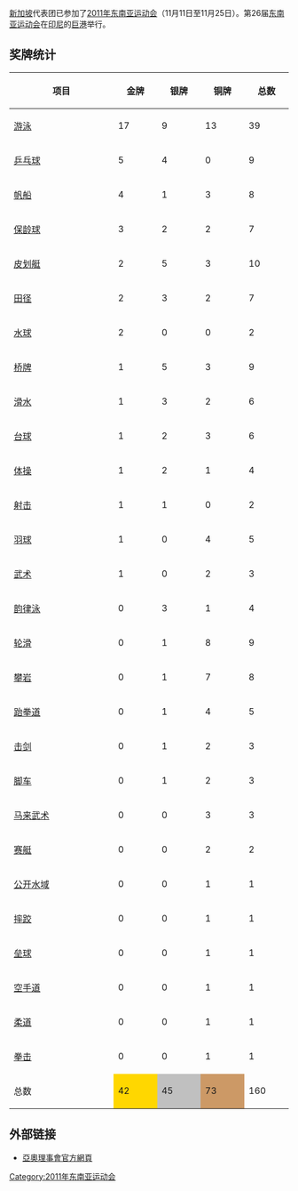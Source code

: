{{Infobox Country Southeast Asian Games
|NOC=SGP
|games=2011年
|competitors=417
|sports=33
|officials=206
|flagbearer=
|gold=42
|silver=45
|bronze=73
|total=160
|rank=5
}}

[[新加坡|新加坡]]代表团已参加了[[2011年东南亚运动会|2011年东南亚运动会]]（11月11日至11月25日）。第26届[[东南亚运动会|东南亚运动会]]在[[印尼|印尼]]的[[巨港|巨港]]举行。

== 奖牌统计 ==
{| class="wikitable sortable" style="text-align:center;"
|-
! width=200|项目
|bgcolor=gold width=70|'''金牌''' 
|bgcolor=silver width=70|'''银牌''' 
|bgcolor=#cc9966 width=70|'''铜牌'''
!width=70|总数
|-
|align=left| [[2011年东南亚运动会游泳比赛|游泳]] || 17 || 9 || 13 || 39
|-
|align=left| [[2011年东南亚运动会乒乓比赛|乒乓球]] || 5 || 4 || 0 || 9
|-
|align=left| [[2011年东南亚运动会帆船比赛|帆船]] || 4 || 1 || 3 || 8
|-
|align=left| [[2011年东南亚运动会保龄球比赛|保龄球]] || 3 || 2  || 2 || 7
|-
|align=left| [[2011年东南亚运动会皮划艇静水比赛|皮划艇]] || 2 || 5 || 3 || 10
|-
|align=left| [[2011年东南亚运动会田径比赛|田径]] || 2 || 3 || 2 || 7
|-
|align=left| [[2011年东南亚运动会水球比赛|水球]] || 2 || 0 || 0 || 2
|-
|align=left| [[2011年东南亚运动会桥牌比赛|桥牌]] || 1 || 5 || 3 || 9
|-
|align=left| [[2011年东南亚运动会滑水比赛|滑水]] || 1 || 3 || 2 || 6
|-
|align=left| [[2011年东南亚运动会台球比赛|台球]] || 1 || 2 || 3 || 6
|-
|align=left| [[2011年东南亚运动会体操比赛|体操]] || 1 || 2 || 1 || 4
|-
|align=left| [[2011年东南亚运动会射击比赛|射击]] || 1 || 1 || 0 || 2
|-
|align=left| [[2011年东南亚运动会羽球比赛|羽球]] || 1 || 0 || 4 || 5
|-
|align=left| [[2011年东南亚运动会武术比赛|武术]] || 1 || 0 || 2 || 3
|-
|align=left| [[2011年东南亚运动会韵律泳比赛|韵律泳]] || 0 || 3 || 1 || 4
|-
|align=left| [[2011年东南亚运动会轮滑比赛|轮滑]] || 0 || 1 || 8 || 9
|-
|align=left| [[2011年东南亚运动会攀岩比赛|攀岩]] || 0 || 1 || 7 || 8
|-
|align=left| [[2011年东南亚运动会跆拳道比赛|跆拳道]] || 0 || 1 || 4 || 5
|-
|align=left| [[2011年东南亚运动会击剑比赛|击剑]] || 0 || 1 || 2 || 3
|-
|align=left| [[2011年东南亚运动会脚车比赛|脚车]] || 0 || 1 || 2 || 3
|-
|align=left| [[2011年东南亚运动会马来武术比赛|马来武术]] || 0 || 0 || 3 || 3
|-
|align=left| [[2011年东南亚运动会赛艇比赛|赛艇]] || 0 || 0 || 2 || 2
|-
|align=left| [[2011年东南亚运动会公开水域比赛|公开水域]] || 0 || 0 || 1 || 1
|-
|align=left| [[2011年东南亚运动会摔跤比赛|摔跤]] || 0 || 0 || 1 || 1
|-
|align=left| [[2011年东南亚运动会垒球比赛|垒球]] || 0 || 0 || 1 || 1
|-
|align=left| [[2011年东南亚运动会空手道比赛|空手道]] || 0 || 0 || 1 || 1
|-
|align=left| [[2011年东南亚运动会柔道比赛|柔道]] || 0 || 0 || 1 || 1
|-
|align=left| [[2011年东南亚运动会拳击比赛|拳击]] || 0 || 0 || 1 || 1
|-align=center
! 总数 !! style="background:gold;"| 42 !! style="background:silver;"| 45 !! style="background:#c96;"| 73 !! 160 
|}

== 外部链接 ==
<references />
* [https://web.archive.org/web/20090303150302/http://ocasia.org/regional_games.asp 亞奧理事會官方網頁]

{{2011年东南亚运动会国家代表团}}

[[Category:2011年东南亚运动会|Category:2011年东南亚运动会]]